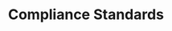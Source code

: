 ---
title: Compliance Standards
description: Compliance standards for the Openlane platform
sidebar_position: 1
---